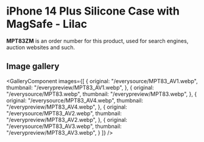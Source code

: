 
# iPhone 14 Plus Silicone Case with MagSafe - Lilac

<Callout type='info' emoji='👉🏻'>**MPT83ZM** is an order number for this product, used for search engines, auction websites and such.</Callout>

## Image gallery

<GalleryComponent
    images={[
      {
        original: "/everysource/MPT83_AV1.webp",
        thumbnail: "/everypreview/MPT83_AV1.webp",
      },
      {
        original: "/everysource/MPT83.webp",
        thumbnail: "/everypreview/MPT83.webp",
      },
      {
        original: "/everysource/MPT83_AV4.webp",
        thumbnail: "/everypreview/MPT83_AV4.webp",
      },
      {
        original: "/everysource/MPT83_AV2.webp",
        thumbnail: "/everypreview/MPT83_AV2.webp",
      },
      {
        original: "/everysource/MPT83_AV3.webp",
        thumbnail: "/everypreview/MPT83_AV3.webp",
      }
    ]}
  />
